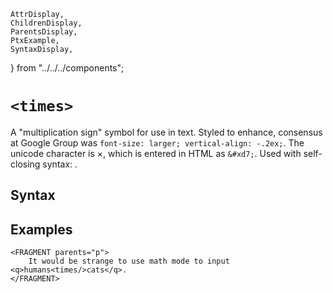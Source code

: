     AttrDisplay,
    ChildrenDisplay,
    ParentsDisplay,
    PtxExample,
    SyntaxDisplay,
} from "../../../components";

# `<times>`

A "multiplication sign" symbol for use in text.
Styled to enhance, consensus at Google Group was
`font-size: larger; vertical-align: -.2ex;`.
The unicode character is &#xd7;, which is entered in HTML as `&#xd7;`.
Used with self-closing syntax: <times/>.

## Syntax

<SyntaxDisplay name="times" />

## Examples
```ptx-example
<FRAGMENT parents="p">
    It would be strange to use math mode to input <q>humans<times/>cats</q>.
</FRAGMENT>
```
    
